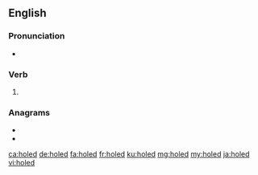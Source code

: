 ==English==

===Pronunciation===
* {{rhymes|əʊld|lang=en}}

===Verb===
{{head|en|verb form}}

# {{en-past of|hole}}

===Anagrams===
* {{l|en|dhole}}
* {{l|en|holde}}

[[ca:holed]]
[[de:holed]]
[[fa:holed]]
[[fr:holed]]
[[ku:holed]]
[[mg:holed]]
[[my:holed]]
[[ja:holed]]
[[vi:holed]]
